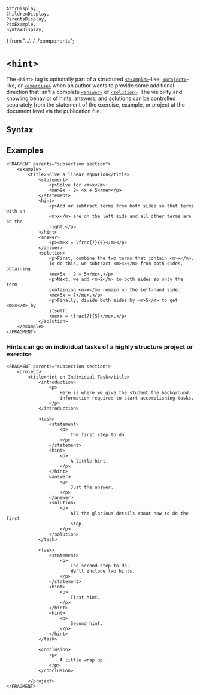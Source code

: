     AttrDisplay,
    ChildrenDisplay,
    ParentsDisplay,
    PtxExample,
    SyntaxDisplay,
} from "../../../components";

# `<hint>`

The `<hint>` tag is optionally part of a structured [`<example>`](./example)-like, 
[`<project>`](./project)-like, or [`<exercise>`](./exercise)
when an author wants to provide some additional direction that isn't a complete 
[`<answer>`](./answer) or [`<solution>`](./solution).
The visibility and knowling behavior of hints, answers, and solutions can be controlled separately
from the statement of the exercise, example, or project at the document level via the publication file.

## Syntax

<SyntaxDisplay name="hint" />

## Examples

```ptx-example
<FRAGMENT parents="subsection section">
    <example>
        <title>Solve a linear equation</title>
            <statement>
                <p>Solve for <m>x</m>:
                <me>9x - 2= 4x + 5</me></p>
            </statement>
            <hint>
                <p>Add or subtract terms from both sides so that terms with an
                <m>x</m> are on the left side and all other terms are on the
                right.</p>
            </hint>
            <answer>
                <p><m>x = \frac{7}{5}</m></p>
            </answer>
            <solution>
                <p>First, combine the two terms that contain <m>x</m>.
                To do this, we subtract <m>4x</m> from both sides, obtaining.
                <me>5x - 2 = 5</me>.</p>
                <p>Next, we add <m>2</m> to both sides so only the term
                containing <m>x</m> remain on the left-hand side:
                <me>5x = 7</me>.</p>
                <p>Finally, divide both sides by <m>5</m> to get <m>x</m> by
                itself:
                <me>x = \frac{7}{5}</me>.</p>
            </solution>
    </example>
</FRAGMENT>
```

### Hints can go on individual tasks of a highly structure project or exercise

```ptx-example
<FRAGMENT parents="subsection section">
    <project>
        <title>Hint on Individual Task</title>
            <introduction>
                <p>
                    Here is where we give the student the background
                    information required to start accomplishing tasks.
                </p>
            </introduction>

            <task>
                <statement>
                    <p>
                        The first step to do.
                    </p>
                </statement>
                <hint>
                    <p>
                        A little hint.
                    </p>
                </hint>
                <answer>
                    <p>
                        Just the answer.
                    </p>
                </answer>
                <solution>
                    <p>
                        All the glorious details about how to do the first
                        step.
                    </p>
                </solution>
            </task>

            <task>
                <statement>
                    <p>
                        The second step to do.
                        We'll include two hints.
                    </p>
                </statement>
                <hint>
                    <p>
                        First hint.
                    </p>
                </hint>
                <hint>
                    <p>
                        Second hint.
                    </p>
                </hint>
            </task>

            <conclusion>
                <p>
                    A little wrap up.
                </p>
            </conclusion>

        </project>
</FRAGMENT>
```
